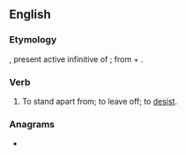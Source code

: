 ==English==

===Etymology===
{{etyl|la|en}} {{m|la|absistere}}, present active infinitive of {{m|la|absistō||desist}}; from {{m|la|ab||from, away from}} + {{m|la|sistō||stand}}.

===Verb===
{{en-verb}}

# {{lb|en|obsolete}} To stand apart from; to leave off; to [[desist]].

===Anagrams===
* {{anagrams|en|Staibs|absits}}